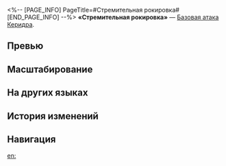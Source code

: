 <%-- [PAGE_INFO]
PageTitle=#Стремительная рокировка#
[END_PAGE_INFO] --%>
{{Навык Инфобокс
|Название         = Стремительная рокировка
|Изображение      = Навык Стремительная рокировка.png
|Персонаж         = Керидра
|Тип              = Базовая атака
|Тэг              = Одиночная атака
|УронСтойк        = 10
|ЭнергияГен       = 20
|Энергия          = 
|Длительность     = 
|Описание         = Наносит выбранному противнику ветряной урон, равный {{Цвет|Выделенный|50%—110%}} от силы атаки Керидры.
|Свойство1        = 
|Масштабирование1 = 
}}
'''«Стремительная рокировка»''' — [[Базовая атака]] [[Керидра]].

==Превью==
{{Превью
|Файл = Стремительная рокировка Превью
}}

==Масштабирование==
{{Масштабирование навыка
|50%;60%;70%;80%;90%;100%;110%;120%;130%;140%
}}

==На других языках==
{{На других языках
|en   = King's Castling
|zhs  = 易位，兵贵神速
|zht  = 易位，兵貴神速
|ja   = {{Rubi|征|ゆ}}け、{{Rubi|兵|へい}}は{{Rubi|神速|しんそく}}を{{Rubi|尊|たっと}}ぶ
|ko   = 캐슬링, 신속한 지휘
|es   = Enroque en flanco del rey
|fr   = Grand roque
|ru   = Стремительная рокировка
|th   = King's Castling
|vi   = Nhập Thành: Binh Quý Thần Tốc
|de   = Rochade der Königin
|id   = King's Castling
|pt   = Roque
}}

==История изменений==
{{История изменений|3.5}}

==Навигация==
{{Навык Навбокс|Керидра}}

[[en:]]